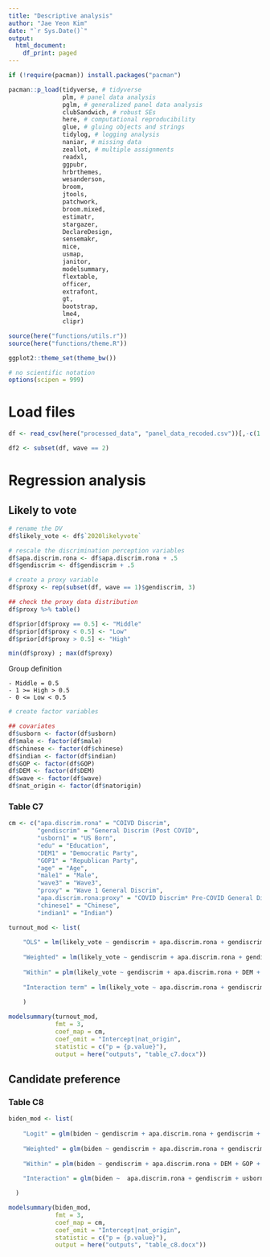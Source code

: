```yaml
---
title: "Descriptive analysis"
author: "Jae Yeon Kim"
date: "`r Sys.Date()`"
output:
  html_document:
    df_print: paged
---
```


```r
if (!require(pacman)) install.packages("pacman")

pacman::p_load(tidyverse, # tidyverse 
               plm, # panel data analysis
               pglm, # generalized panel data analysis
               clubSandwich, # robust SEs
               here, # computational reproducibility 
               glue, # gluing objects and strings 
               tidylog, # logging analysis
               naniar, # missing data 
               zeallot, # multiple assignments 
               readxl, 
               ggpubr,
               hrbrthemes, 
               wesanderson,
               broom, 
               jtools, 
               patchwork, 
               broom.mixed, 
               estimatr, 
               stargazer,
               DeclareDesign,
               sensemakr,
               mice,
               usmap,
               janitor,
               modelsummary, 
               flextable,
               officer,
               extrafont,
               gt,
               bootstrap,
               lme4,
               clipr)

source(here("functions/utils.r"))
source(here("functions/theme.R"))

ggplot2::theme_set(theme_bw())

# no scientific notation
options(scipen = 999)
```

# Load files 

```r
df <- read_csv(here("processed_data", "panel_data_recoded.csv"))[,-c(1:2)]

df2 <- subset(df, wave == 2)
```

# Regression analysis

## Likely to vote 

```r
# rename the DV
df$likely_vote <- df$`2020likelyvote`

# rescale the discrimination perception variables
df$apa.discrim.rona <- df$apa.discrim.rona + .5
df$gendiscrim <- df$gendiscrim + .5

# create a proxy variable
df$proxy <- rep(subset(df, wave == 1)$gendiscrim, 3)

## check the proxy data distribution
df$proxy %>% table()

df$prior[df$proxy == 0.5] <- "Middle"
df$prior[df$proxy < 0.5] <- "Low"
df$prior[df$proxy > 0.5] <- "High"

min(df$proxy) ; max(df$proxy)
```

Group definition 

    - Middle = 0.5  
    - 1 >= High > 0.5 
    - 0 <= Low < 0.5 

```r
# create factor variables 

## covariates 
df$usborn <- factor(df$usborn)
df$male <- factor(df$male)
df$chinese <- factor(df$chinese)
df$indian <- factor(df$indian)
df$GOP <- factor(df$GOP)
df$DEM <- factor(df$DEM)
df$wave <- factor(df$wave)
df$nat_origin <- factor(df$natorigin)
```

### Table C7

```r
cm <- c("apa.discrim.rona" = "COIVD Discrim",
        "gendiscrim" = "General Discrim (Post COVID",
        "usborn1" = "US Born",
        "edu" = "Education",
        "DEM1" = "Democratic Party",
        "GOP1" = "Republican Party",
        "age" = "Age",
        "male1" = "Male",
        "wave3" = "Wave3",
        "proxy" = "Wave 1 General Discrim",
        "apa.discrim.rona:proxy" = "COVID Discrim* Pre-COVID General Discrim",
        "chinese1" = "Chinese",
        "indian1" = "Indian")
```

```r
turnout_mod <- list(
  
    "OLS" = lm(likely_vote ~ gendiscrim + apa.discrim.rona + gendiscrim + usborn + edu + DEM + GOP + age + male + wave + nat_origin, data = df),
    
    "Weighted" = lm(likely_vote ~ gendiscrim + apa.discrim.rona + gendiscrim + usborn + edu + DEM + GOP + age + male + wave + nat_origin, data = df, weight = weights),
    
    "Within" = plm(likely_vote ~ gendiscrim + apa.discrim.rona + DEM + GOP + age + nat_origin, data = df, index = c("pid", "wave"), model = "within"),
    
    "Interaction term" = lm(likely_vote ~ apa.discrim.rona + gendiscrim + usborn + edu + DEM + GOP + age + male + wave + proxy + apa.discrim.rona:proxy + nat_origin, data = df)
    
    )
```

```r
modelsummary(turnout_mod,
             fmt = 3,
             coef_map = cm,
             coef_omit = "Intercept|nat_origin",
             statistic = c("p = {p.value}"),
             output = here("outputs", "table_c7.docx"))
```

## Candidate preference

### Table C8 

```r
biden_mod <- list(
    
    "Logit" = glm(biden ~ gendiscrim + apa.discrim.rona + gendiscrim + usborn + edu + DEM + GOP + age + male + wave + nat_origin, data = df, family = binomial),
    
    "Weighted" = glm(biden ~ gendiscrim + apa.discrim.rona + gendiscrim + usborn + edu + DEM + GOP + age + male + wave + nat_origin, data = df, family = binomial, weight = weights),
    
    "Within" = plm(biden ~ gendiscrim + apa.discrim.rona + DEM + GOP + age + nat_origin + wave, data = df, index = c("pid", "wave"), model = "within", family = binomial),    
    
    "Interaction" = glm(biden ~  apa.discrim.rona + gendiscrim + usborn + edu + DEM + GOP + age + male + wave + proxy + apa.discrim.rona:proxy + nat_origin, data = df, family = binomial)

  )
```

```r
modelsummary(biden_mod,
             fmt = 3,
             coef_map = cm,
             coef_omit = "Intercept|nat_origin",
             statistic = c("p = {p.value}"),
             output = here("outputs", "table_c8.docx"))
```
